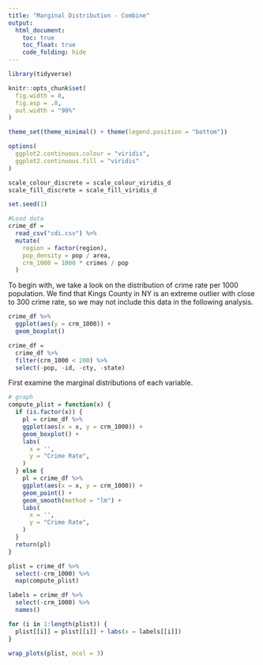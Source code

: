 ```yaml
---
title: "Marginal Distribution - Combine"
output: 
  html_document:
    toc: true
    toc_float: true
    code_folding: hide
---
```


```r
library(tidyverse)

knitr::opts_chunk$set(
  fig.width = 8,
  fig.asp = .8,
  out.width = "90%"
)

theme_set(theme_minimal() + theme(legend.position = "bottom"))

options(
  ggplot2.continuous.colour = "viridis",
  ggplot2.continuous.fill = "viridis"
)

scale_colour_discrete = scale_colour_viridis_d
scale_fill_discrete = scale_fill_viridis_d

set.seed(1)
```


```r
#Load data
crime_df = 
  read_csv("cdi.csv") %>% 
  mutate(
    region = factor(region),
    pop_density = pop / area,
    crm_1000 = 1000 * crimes / pop
  )
```

To begin with, we take a look on the distribution of crime rate per 1000 population. We find that Kings County in NY is an extreme outlier with close to 300 crime rate, so we may not include this data in the following analysis.

```r
crime_df %>% 
  ggplot(aes(y = crm_1000)) +
  geom_boxplot()

crime_df =
  crime_df %>% 
  filter(crm_1000 < 200) %>%
  select(-pop, -id, -cty, -state)
```

First examine the marginal distributions of each variable.

```r
# graph
compute_plist = function(x) {
  if (is.factor(x)) {
    pl = crime_df %>% 
    ggplot(aes(x = x, y = crm_1000)) +
    geom_boxplot() +
    labs(
      x = '',
      y = "Crime Rate",
    )
  } else {
    pl = crime_df %>% 
    ggplot(aes(x = x, y = crm_1000)) +
    geom_point() +
    geom_smooth(method = "lm") +
    labs(
      x = '',
      y = "Crime Rate",
    )
  }
  return(pl)
}

plist = crime_df %>%
  select(-crm_1000) %>%
  map(compute_plist)

labels = crime_df %>%
  select(-crm_1000) %>%
  names()

for (i in 1:length(plist)) {
  plist[[i]] = plist[[i]] + labs(x = labels[[i]])
}

wrap_plots(plist, ncol = 3)
```

